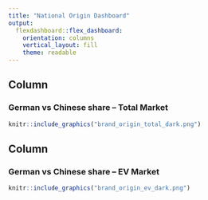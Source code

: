 ```yaml
---
title: "National Origin Dashboard"
output: 
  flexdashboard::flex_dashboard:
    orientation: columns
    vertical_layout: fill
    theme: readable
---
```


Column {data-width=50%}
-----------------------------------------------------------------------

### German vs Chinese share – Total Market
```r
knitr::include_graphics("brand_origin_total_dark.png")
```

Column {data-width=50%}
-----------------------------------------------------------------------

### German vs Chinese share – EV Market
```r
knitr::include_graphics("brand_origin_ev_dark.png")
```




